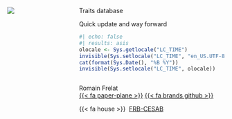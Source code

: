 ::: {.title-slide-container}

::: {.title-slide-content}

:::: {.columns}

::: {.column .logo width="30%"}
![](img/fellow-logo.png)
:::

::: {.column width="70%"}

::: {.title}
Traits database
:::

::: {.subtitle}
Quick update and way forward
:::

::: {.date}
```r
#| echo: false
#| results: asis
olocale <- Sys.getlocale("LC_TIME")
invisible(Sys.setlocale("LC_TIME", "en_US.UTF-8"))
cat(format(Sys.Date(), "%B %Y"))
invisible(Sys.setlocale("LC_TIME", olocale))
```
:::

:::: {.columns}

::: {.column .author width="45%"}
Romain Frelat<br/>
[{{< fa paper-plane >}}](mailto:romain.frelat@fondationbiodiversite.fr)
[{{< fa brands github >}}](https://github.com/rfrelat)

::: {.affiliation}
{{< fa house >}} &nbsp;[FRB-CESAB](https://www.fondationbiodiversite.fr/en/about-the-foundation/le-cesab/)
:::
:::

::::

:::
::::

:::
:::
